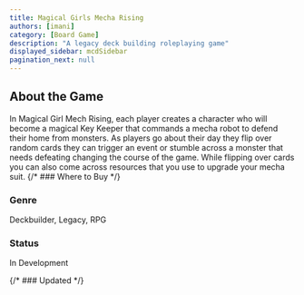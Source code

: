 ```yaml
---
title: Magical Girls Mecha Rising
authors: [imani]
category: [Board Game]
description: "A legacy deck building roleplaying game"
displayed_sidebar: mcdSidebar
pagination_next: null
---
```


## About the Game
In Magical Girl Mech Rising, each player creates a character who will become a magical Key Keeper that commands a mecha robot to defend their home from monsters. As players go about their day they flip over random cards they can trigger an event or stumble across a monster that needs defeating changing the course of the game. While flipping over cards you can also come across resources that you use to upgrade your mecha suit.
{/* ### Where to Buy */}

### Genre
Deckbuilder, Legacy, RPG

### Status
In Development

{/* ### Updated */}